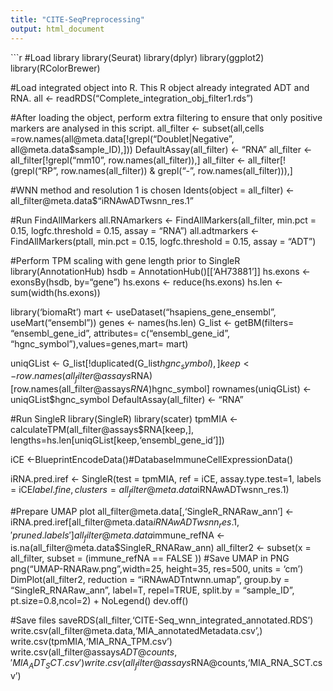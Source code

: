 ```yaml
---
title: "CITE-SeqPreprocessing"
output: html_document
---
```


```r
#Load library
library(Seurat)
library(dplyr)
library(ggplot2)
library(RColorBrewer)

#Load integrated object into R. This R object already integrated ADT and RNA.
all <- readRDS("Complete_integration_obj_filter1.rds")

#After loading the object, perform extra filtering to ensure that only positive markers are analysed in this script.
all_filter <- subset(all,cells =row.names(all@meta.data[!grepl("Doublet|Negative", all@meta.data$sample_ID),]))
DefaultAssay(all_filter) <- "RNA"
all_filter <- all_filter[!grepl("mm10", row.names(all_filter)),]
all_filter <- all_filter[!(grepl("RP", row.names(all_filter)) & grepl("-", row.names(all_filter))),]

#WNN method and resolution 1 is chosen 
Idents(object = all_filter) <- all_filter@meta.data$"iRNAwADTwsnn_res.1"

#Run FindAllMarkers
all.RNAmarkers <- FindAllMarkers(all_filter, min.pct = 0.15, logfc.threshold = 0.15, assay = "RNA")
all.adtmarkers <- FindAllMarkers(ptall, min.pct = 0.15, logfc.threshold = 0.15, assay = "ADT")

#Perform TPM scaling with gene length prior to SingleR
library(AnnotationHub)
hsdb = AnnotationHub()[['AH73881']]
hs.exons <- exonsBy(hsdb, by="gene")
hs.exons <- reduce(hs.exons)
hs.len <- sum(width(hs.exons))

library('biomaRt')
mart <- useDataset("hsapiens_gene_ensembl", useMart("ensembl"))
genes <- names(hs.len)
G_list <- getBM(filters= "ensembl_gene_id", attributes= c("ensembl_gene_id",
"hgnc_symbol"),values=genes,mart= mart)

uniqGList <- G_list[!duplicated(G_list$hgnc_symbol),]
keep <- row.names(all_filter@assays$RNA)[row.names(all_filter@assays$RNA) %in% uniqGList$hgnc_symbol]
rownames(uniqGList) <- uniqGList$hgnc_symbol
DefaultAssay(all_filter) <- "RNA"

#Run SingleR
library(SingleR)
library(scater)
tpmMIA <- calculateTPM(all_filter@assays$RNA[keep,], lengths=hs.len[uniqGList[keep,'ensembl_gene_id']])

iCE <-BlueprintEncodeData()#DatabaseImmuneCellExpressionData()

iRNA.pred.iref <- SingleR(test = tpmMIA, ref = iCE, assay.type.test=1, labels = iCE$label.fine,
                          clusters=all_filter@meta.data$iRNAwADTwsnn_res.1)
                          
#Prepare UMAP plot
all_filter@meta.data[,'SingleR_RNARaw_ann'] <- iRNA.pred.iref[all_filter@meta.data$iRNAwADTwsnn_res.1,'pruned.labels']
all_filter@meta.data$immune_refNA <- is.na(all_filter@meta.data$SingleR_RNARaw_ann)
all_filter2 <- subset(x = all_filter, subset = (immune_refNA == FALSE ))
#Save UMAP in PNG
png("UMAP-RNARaw.png",width=25, height=35, res=500, units = 'cm')
DimPlot(all_filter2, reduction = "iRNAwADTntwnn.umap", group.by = "SingleR_RNARaw_ann", label=T, repel=TRUE, split.by = "sample_ID", pt.size=0.8,ncol=2) + NoLegend()
dev.off()

#Save files
saveRDS(all_filter,'CITE-Seq_wnn_integrated_annotated.RDS')
write.csv(all_filter@meta.data,'MIA_annotatedMetadata.csv',)
write.csv(tpmMIA,'MIA_RNA_TPM.csv')
write.csv(all_filter@assays$ADT@counts,'MIA_ADT_SCT.csv')
write.csv(all_filter@assays$RNA@counts,'MIA_RNA_SCT.csv')
